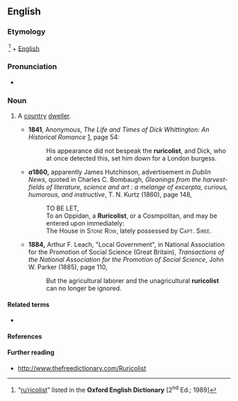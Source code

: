 ==English==

===Etymology===
{{uder|en|la|rūricola}} <ref name="OED">“[http://dictionary.oed.com/cgi/entry/50210754?single=1&query_type=word&queryword=ruricolist&first=1&max_to_show=10 ruˈricolist]” listed in the '''Oxford English Dictionary''' [2<sup>nd</sup> Ed.; 1989]</ref> + [[w:English language|English]] {{m|en|-ist}}

===Pronunciation===
* {{a|RP}} {{IPA|en|/ɹuːˈɹɪkəlɪst/}}

===Noun===
{{en-noun}}

# {{lb|en|rare|obsolete}} A [[country]] [[dweller]].
#* '''1841''', Anonymous, ''The Life and Times of Dick Whittington: An Historical Romance'' [http://books.google.com/books?id=kAYoAAAAMAAJ], page 54:
#*: His appearance did not bespeak the '''ruricolist''', and Dick, who at once detected this, set him down for a London burgess.
#* '''''a''1860,''' apparently James Hutchinson, advertisement in ''Dublin News'', quoted in Charles C. Bombaugh, ''Gleanings from the harvest-fields of literature, science and art : a melange of excerpta, curious, humorous, and instructive'', T. N. Kurtz (1860), page 148,
#*: TO BE LET,
#*: To an Oppidan, a '''Ruricolist''', or a Cosmpolitan, and may be entered upon immediately:
#*: The House in <span style="font-variant:small-caps">Stone Row</span>, lately possessed by <span style="font-variant:small-caps">Capt. Siree</span>.
#* '''1884,''' Arthur F. Leach, "Local Government", in National Association for the Promotion of Social Science (Great Britain), ''Transactions of the National Association for the Promotion of Social Science'', John W. Parker (1885), page 110,
#*: But the agricultural laborer and the unagricultural '''ruricolist''' can no longer be ignored.

====Related terms====
* {{l|en|ruricolous}}

====References====
<references/>

====Further reading====
* http://www.thefreedictionary.com/Ruricolist